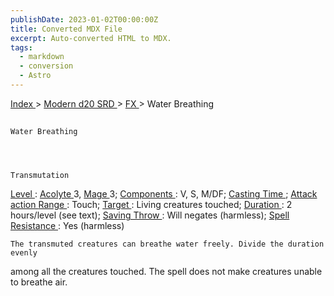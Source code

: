 ```yaml
---
publishDate: 2023-01-02T00:00:00Z
title: Converted MDX File
excerpt: Auto-converted HTML to MDX.
tags:
  - markdown
  - conversion
  - Astro
---
```







[
      Index
     ](-index)
     >
     [
      Modern d20 SRD
     ](modern-d20-srd-index)
     >
     [
      FX
     ](modern-d20-srd-fx-index)
     > Water Breathing
    




## 
    Water Breathing
   



    Transmutation
   



[
     Level
    ](modern-d20-srd-fx-level)
    :
    [
     Acolyte
    ](modern-d20-srd-classes-advanced-acolyte)
    3,
    [
     Mage
    ](modern-d20-srd-classes-advanced-mage)
    3;
    [
     Components
    ](modern-d20-srd-fx-components)
    : V, S, M/DF;
    [
     Casting Time
    ](modern-d20-srd-fx-casting-time)
    ;
    [
     Attack action
    ](modern-d20-srd-combat-attack-actions)
[
     Range
    ](modern-d20-srd-fx-range)
    : Touch;
    [
     Target
    ](modern-d20-srd-fx-target)
    : Living creatures touched;
    [
     Duration
    ](modern-d20-srd-fx-duration)
    :  2 hours/level (see text);
    [
     Saving Throw
    ](modern-d20-srd-basics-saving-throws)
    : Will negates (harmless);
    [
     Spell Resistance
    ](modern-d20-srd-special-abilities-spell-resistance)
    : Yes (harmless)
   



    The transmuted creatures can breathe water freely. Divide the duration evenly
  among all the creatures touched. The spell does not make creatures unable to
  breathe air.
   





